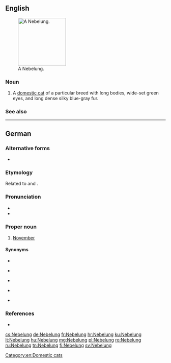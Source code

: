 ==English==
[[File:Palaya Azadeh.jpg|thumb|right|150px|A Nebelung.]]

===Noun===
{{en-noun}}

# A [[domestic cat]] of a particular breed with long bodies, wide-set green eyes, and long dense silky blue-gray fur.

===See also===
{{pedia}}
{{commonslite|Category:Nebelung}}

[[Category:en:Domestic cats]]

----

==German==

===Alternative forms===
* {{l|de|Neblung}}

===Etymology===
Related to {{m|de|Nebel||fog}} and {{m|de|nebeln||grow foggy}}.

===Pronunciation===
* {{IPA|/ˈneːbəlʊŋ/|lang=de}}
* {{hyphenation|Ne|be|lung|lang=de}}

===Proper noun===
{{head|de|proper noun|g=m}}

# {{lb|de|obsolete}} [[November]] {{gloss|eleventh month of the Gregorian calendar}}

====Synonyms====
* {{l|de|November}}
* {{l|de|Hartmonat}} {{qualifier|obsolete}}
* {{l|de|Nebelmonat}} {{qualifier|obsolete}}
* {{l|de|Nebelmond}} {{qualifier|obsolete}}
* {{l|de|Windmond}} {{qualifier|obsolete}}

===References===
* {{R:Duden}}

{{topics|de|Months}}

[[cs:Nebelung]]
[[de:Nebelung]]
[[fr:Nebelung]]
[[hr:Nebelung]]
[[ku:Nebelung]]
[[lt:Nebelung]]
[[hu:Nebelung]]
[[mg:Nebelung]]
[[pl:Nebelung]]
[[ro:Nebelung]]
[[ru:Nebelung]]
[[tn:Nebelung]]
[[fi:Nebelung]]
[[sv:Nebelung]]